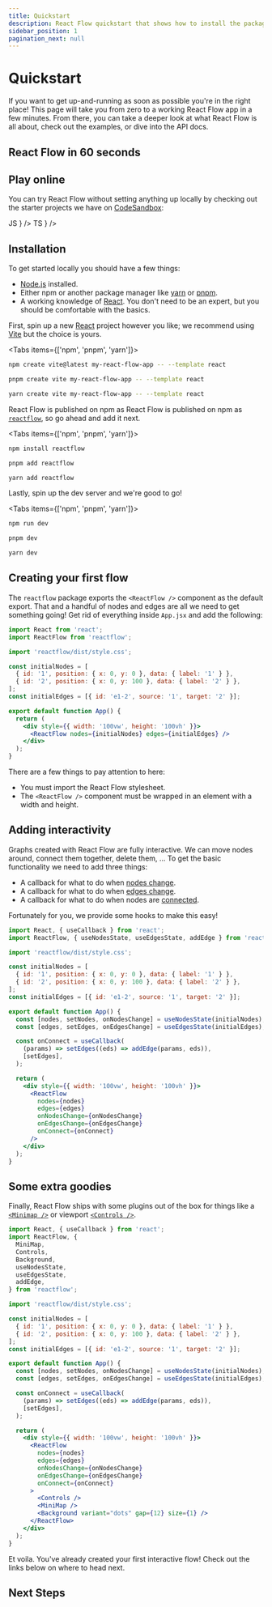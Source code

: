 ```yaml
---
title: Quickstart
description: React Flow quickstart that shows how to install the package, use it and where to find example apps
sidebar_position: 1
pagination_next: null
---
```


# Quickstart



If you want to get up-and-running as soon as possible you're in the right place!
This page will take you from zero to a working React Flow app in a few minutes.
From there, you can take a deeper look at what React Flow is all about, check out
the examples, or dive into the API docs.

## React Flow in 60 seconds

<div style={{ position: 'relative', paddingTop: '56.25%' }}>
  <ReactPlayer
    controls
    url="https://www.youtube.com/watch?v=aUBWE41a900"
    width="100%"
    height="100%"
    style={{ position: 'absolute', top: 0, left: 0 }}
  />
</div>

## Play online

You can try React Flow without setting anything up locally by checking out the
starter projects we have on [CodeSandbox](https://codesandbox.io/):

<Cards num={2}>
  <Card
    title="new.reactflow.dev/js-react"
    href="https://new.reactflow.dev/js-react"
    icon={
      <div className="rounded-full w-10 h-10 bg-yellow-200 text-gray-700 font-black flex items-center justify-center">
        JS
      </div>
    }
  />
  <Card
    title="new.reactflow.dev/ts-react"
    href="https://new.reactflow.dev/ts-react"
    icon={
      <div className="rounded-full w-10 h-10 bg-blue-500 text-white font-black flex items-center justify-center">
        TS
      </div>
    }
  />
</Cards>

## Installation

To get started locally you should have a few things:

- [Node.js](https://nodejs.org/en/) installed.
- Either npm or another package manager like [yarn](https://yarnpkg.com/) or
  [pnpm](https://pnpm.io/).
- A working knowledge of [React](https://reactjs.org/). You don't need to be an
  expert, but you should be comfortable with the basics.

First, spin up a new [React](https://reactjs.org/) project however you like; we
recommend using [Vite](https://vitejs.dev/) but the choice is yours.

<Tabs items={['npm', 'pnpm', 'yarn']}>
  <Tab>

```bash copy
npm create vite@latest my-react-flow-app -- --template react
```

  </Tab>
  <Tab >

```bash copy
pnpm create vite my-react-flow-app -- --template react
```

  </Tab>
  <Tab >

```bash copy
yarn create vite my-react-flow-app -- --template react
```

  </Tab>
</Tabs>

React Flow is published on npm as React Flow is published on npm as [`reactflow`](https://npmjs.com/package/reactflow), so go ahead and add it next.

<Tabs items={['npm', 'pnpm', 'yarn']}>
  <Tab >

```bash copy
npm install reactflow
```

  </Tab>
    <Tab >

```bash copy
pnpm add reactflow
```

  </Tab>
  <Tab >

```bash copy
yarn add reactflow
```

  </Tab>
</Tabs>

Lastly, spin up the dev server and we're good to go!

<Tabs items={['npm', 'pnpm', 'yarn']}>
  <Tab>

```bash copy
npm run dev
```

  </Tab>
  <Tab>

```bash copy
pnpm dev
```

  </Tab>
  <Tab>

```bash copy
yarn dev
```

  </Tab>

</Tabs>

## Creating your first flow

The `reactflow` package exports the `<ReactFlow />` component as the default export.
That and a handful of nodes and edges are all we need to get something going! Get
rid of everything inside `App.jsx` and add the following:

```jsx
import React from 'react';
import ReactFlow from 'reactflow';

import 'reactflow/dist/style.css';

const initialNodes = [
  { id: '1', position: { x: 0, y: 0 }, data: { label: '1' } },
  { id: '2', position: { x: 0, y: 100 }, data: { label: '2' } },
];
const initialEdges = [{ id: 'e1-2', source: '1', target: '2' }];

export default function App() {
  return (
    <div style={{ width: '100vw', height: '100vh' }}>
      <ReactFlow nodes={initialNodes} edges={initialEdges} />
    </div>
  );
}
```

There are a few things to pay attention to here:

- <Emoji content="🎨" /> You must import the React Flow stylesheet.
- <Emoji content="📐" /> The `<ReactFlow />` component must be wrapped in an element
  with a width and height.

## Adding interactivity

Graphs created with React Flow are fully interactive. We can move nodes around,
connect them together, delete them, ... To get the basic functionality we need
to add three things:

- A callback for what to do when [nodes change](/api-reference/react-flow#on-nodes-change).
- A callback for what to do when [edges change](/api-reference/react-flow#on-edges-change).
- A callback for what to do when nodes are [connected](/api-reference/react-flow#on-connect).

Fortunately for you, we provide some hooks to make this easy!

```jsx
import React, { useCallback } from 'react';
import ReactFlow, { useNodesState, useEdgesState, addEdge } from 'reactflow';

import 'reactflow/dist/style.css';

const initialNodes = [
  { id: '1', position: { x: 0, y: 0 }, data: { label: '1' } },
  { id: '2', position: { x: 0, y: 100 }, data: { label: '2' } },
];
const initialEdges = [{ id: 'e1-2', source: '1', target: '2' }];

export default function App() {
  const [nodes, setNodes, onNodesChange] = useNodesState(initialNodes);
  const [edges, setEdges, onEdgesChange] = useEdgesState(initialEdges);

  const onConnect = useCallback(
    (params) => setEdges((eds) => addEdge(params, eds)),
    [setEdges],
  );

  return (
    <div style={{ width: '100vw', height: '100vh' }}>
      <ReactFlow
        nodes={nodes}
        edges={edges}
        onNodesChange={onNodesChange}
        onEdgesChange={onEdgesChange}
        onConnect={onConnect}
      />
    </div>
  );
}
```

## Some extra goodies

Finally, React Flow ships with some plugins out of the box for things like a
[`<Minimap />`](/api-reference/components/minimap) or viewport
[`<Controls />`](/api-reference/components/controls).

```jsx
import React, { useCallback } from 'react';
import ReactFlow, {
  MiniMap,
  Controls,
  Background,
  useNodesState,
  useEdgesState,
  addEdge,
} from 'reactflow';

import 'reactflow/dist/style.css';

const initialNodes = [
  { id: '1', position: { x: 0, y: 0 }, data: { label: '1' } },
  { id: '2', position: { x: 0, y: 100 }, data: { label: '2' } },
];
const initialEdges = [{ id: 'e1-2', source: '1', target: '2' }];

export default function App() {
  const [nodes, setNodes, onNodesChange] = useNodesState(initialNodes);
  const [edges, setEdges, onEdgesChange] = useEdgesState(initialEdges);

  const onConnect = useCallback(
    (params) => setEdges((eds) => addEdge(params, eds)),
    [setEdges],
  );

  return (
    <div style={{ width: '100vw', height: '100vh' }}>
      <ReactFlow
        nodes={nodes}
        edges={edges}
        onNodesChange={onNodesChange}
        onEdgesChange={onEdgesChange}
        onConnect={onConnect}
      >
        <Controls />
        <MiniMap />
        <Background variant="dots" gap={12} size={1} />
      </ReactFlow>
    </div>
  );
}
```

<ExampleViewer
  codePath="api-flows/Quickstart"
  applyStyles={false}
  showEditor={false}
/>

<Emoji content="🎉" /> Et voila. You've already created your first interactive flow!
Check out the links below on where to head next.

## Next Steps

<Cards>
  <Card title="Concepts" href="/learn/concepts/introduction" />
  <Card title="Customization" href="/learn/customization/custom-nodes" />
  <Card title="Examples" href="/examples/overview" />
  <Card title="API Reference" href="/api-reference" />
  <Card title="Discord" href="https://discord.gg/RVmnytFmGW" />
  <Card
    title="Template Projects"
    href="https://github.com/wbkd/react-flow-example-apps"
  />
</Cards>
